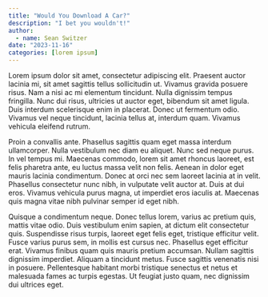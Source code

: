 ```yaml
---
title: "Would You Download A Car?"
description: "I bet you wouldn't!"
author:
  - name: Sean Switzer
date: "2023-11-16"
categories: [lorem ipsum] 
---
```


Lorem ipsum dolor sit amet, consectetur adipiscing elit. Praesent auctor lacinia mi, sit amet sagittis tellus sollicitudin ut. Vivamus gravida posuere risus. Nam a nisi ac mi elementum tincidunt. Nulla dignissim tempus fringilla. Nunc dui risus, ultricies ut auctor eget, bibendum sit amet ligula. Duis interdum scelerisque enim in placerat. Donec ut fermentum odio. Vivamus vel neque tincidunt, lacinia tellus at, interdum quam. Vivamus vehicula eleifend rutrum.

Proin a convallis ante. Phasellus sagittis quam eget massa interdum ullamcorper. Nulla vestibulum nec diam eu aliquet. Nunc sed neque purus. In vel tempus mi. Maecenas commodo, lorem sit amet rhoncus laoreet, est felis pharetra ante, eu luctus massa velit non felis. Aenean in dolor eget mauris lacinia condimentum. Donec at orci nec sem laoreet lacinia at in velit. Phasellus consectetur nunc nibh, in vulputate velit auctor at. Duis at dui eros. Vivamus vehicula purus magna, ut imperdiet eros iaculis at. Maecenas quis magna vitae nibh pulvinar semper id eget nibh.

Quisque a condimentum neque. Donec tellus lorem, varius ac pretium quis, mattis vitae odio. Duis vestibulum enim sapien, at dictum elit consectetur quis. Suspendisse risus turpis, laoreet eget felis eget, tristique efficitur velit. Fusce varius purus sem, in mollis est cursus nec. Phasellus eget efficitur erat. Vivamus finibus quam quis mauris pretium accumsan. Nullam sagittis dignissim imperdiet. Aliquam a tincidunt metus. Fusce sagittis venenatis nisi in posuere. Pellentesque habitant morbi tristique senectus et netus et malesuada fames ac turpis egestas. Ut feugiat justo quam, nec dignissim dui ultrices eget.
